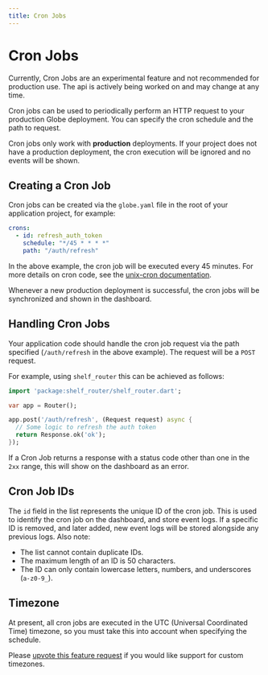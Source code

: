 ```yaml
---
title: Cron Jobs
---
```


# Cron Jobs

<Warning>
  Currently, Cron Jobs are an experimental feature and not recommended for
  production use. The api is actively being worked on and may change at any
  time.
</Warning>

Cron jobs can be used to periodically perform an HTTP request to your production
Globe deployment. You can specify the cron schedule and the path to request.

Cron jobs only work with **production** deployments. If your project does not have a production deployment, the cron execution will be ignored and no events will be shown.

## Creating a Cron Job

Cron jobs can be created via the `globe.yaml` file in the root of your application project, for example:

```yaml
crons:
  - id: refresh_auth_token
    schedule: "*/45 * * * *"
    path: "/auth/refresh"
```

In the above example, the cron job will be executed every 45 minutes. For more details on cron code, see the [unix-cron documentation](https://man7.org/linux/man-pages/man5/crontab.5.html).

Whenever a new production deployment is successful, the cron jobs will be synchronized and shown in the dashboard.

## Handling Cron Jobs

Your application code should handle the cron job request via the path specified (`/auth/refresh` in the above example). The request will be a `POST` request.

For example, using `shelf_router` this can be achieved as follows:

```dart
import 'package:shelf_router/shelf_router.dart';

var app = Router();

app.post('/auth/refresh', (Request request) async {
  // Some logic to refresh the auth token
  return Response.ok('ok');
});
```

If a Cron Job returns a response with a status code other than one in the `2xx` range, this will show on the dashboard as an error.

## Cron Job IDs

The `id` field in the list represents the unique ID of the cron job. This is used to identify the cron job on the dashboard, and store event logs.
If a specific ID is removed, and later added, new event logs will be stored alongside any previous logs. Also note:

- The list cannot contain duplicate IDs.
- The maximum length of an ID is 50 characters.
- The ID can only contain lowercase letters, numbers, and underscores (`a-z0-9_`).

## Timezone

At present, all cron jobs are executed in the UTC (Universal Coordinated Time) timezone, so you must take this into account when specifying the schedule.

Please [upvote this feature request](https://invertase.canny.io/globe/p/custom-cron-job-timezones) if you would like support for custom timezones.
